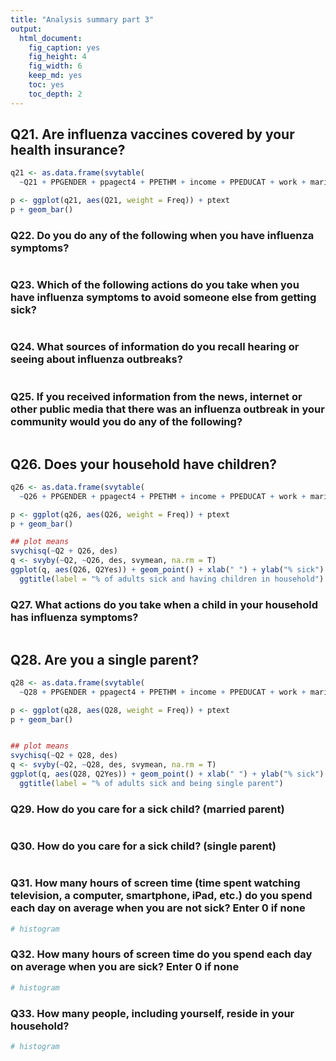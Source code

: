 ```yaml
---
title: "Analysis summary part 3"
output: 
  html_document:
    fig_caption: yes
    fig_height: 4
    fig_width: 6
    keep_md: yes
    toc: yes
    toc_depth: 2
---
```


## Q21. Are influenza vaccines covered by your health insurance?

```r

q21 <- as.data.frame(svytable(
  ~Q21 + PPGENDER + ppagect4 + PPETHM + income + PPEDUCAT + work + marital, des, round = T))

p <- ggplot(q21, aes(Q21, weight = Freq)) + ptext
p + geom_bar()

```

### Q22. Do you do any of the following when you have influenza symptoms?
```r

```

### Q23. Which of the following actions do you take when you have influenza symptoms to avoid someone else from getting sick?
```r

```

### Q24. What sources of information do you recall hearing or seeing about influenza outbreaks?
```r

```

### Q25. If you received information from the news, internet or other public media that there was an influenza outbreak in your community would you do any of the following?
```r

```

## Q26. Does your household have children?

```r
q26 <- as.data.frame(svytable(
  ~Q26 + PPGENDER + ppagect4 + PPETHM + income + PPEDUCAT + work + marital, des, round = T))

p <- ggplot(q26, aes(Q26, weight = Freq)) + ptext
p + geom_bar()

## plot means
svychisq(~Q2 + Q26, des)
q <- svyby(~Q2, ~Q26, des, svymean, na.rm = T)
ggplot(q, aes(Q26, Q2Yes)) + geom_point() + xlab(" ") + ylab("% sick") + er +
  ggtitle(label = "% of adults sick and having children in household") 
```

### Q27. What actions do you take when a child in your household has influenza symptoms?
```r

```

## Q28. Are you a single parent?

```r
q28 <- as.data.frame(svytable(
  ~Q28 + PPGENDER + ppagect4 + PPETHM + income + PPEDUCAT + work + marital, des, round = T))

p <- ggplot(q28, aes(Q28, weight = Freq)) + ptext
p + geom_bar()


## plot means
svychisq(~Q2 + Q28, des)
q <- svyby(~Q2, ~Q28, des, svymean, na.rm = T)
ggplot(q, aes(Q28, Q2Yes)) + geom_point() + xlab(" ") + ylab("% sick") + er +
  ggtitle(label = "% of adults sick and being single parent") 

```

### Q29. How do you care for a sick child? (married parent)
```r

```

### Q30. How do you care for a sick child? (single parent)
```r

```

### Q31. How many hours of screen time (time spent watching television, a computer, smartphone, iPad, etc.) do you spend each day on average when you are not sick? Enter 0 if none

```r
# histogram


```

### Q32. How many hours of screen time do you spend each day on average when you are sick? Enter 0 if none

```r
# histogram


```

### Q33. How many people, including yourself, reside in your household?

```r
# histogram


```

